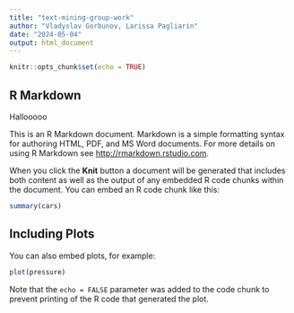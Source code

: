```yaml
---
title: "text-mining-group-work"
author: "Vladyslav Gorbunov, Larissa Pagliarin"
date: "2024-05-04"
output: html_document
---
```


```r
knitr::opts_chunk$set(echo = TRUE)
```

## R Markdown

Hallooooo

This is an R Markdown document. Markdown is a simple formatting syntax for authoring HTML, PDF, and MS Word documents. For more details on using R Markdown see <http://rmarkdown.rstudio.com>.

When you click the **Knit** button a document will be generated that includes both content as well as the output of any embedded R code chunks within the document. You can embed an R code chunk like this:

```r
summary(cars)
```

## Including Plots

You can also embed plots, for example:

```r
plot(pressure)
```

Note that the `echo = FALSE` parameter was added to the code chunk to prevent printing of the R code that generated the plot.
